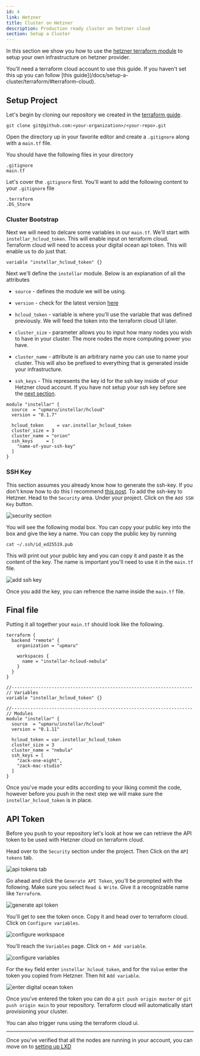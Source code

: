 ```yaml
---
id: 4
link: Hetzner
title: Cluster on Hetzner
description: Production ready cluster on hetzner cloud
section: Setup a Cluster
---
```


In this section we show you how to use the [hetzner terraform module](https://registry.terraform.io/modules/upmaru/instellar/hetzner/latest) to setup your own infrastructure on hetzner provider.


<Callout title="Terraform Cloud">
You'll need a terraform cloud account to use this guide. If you haven't set this up you can follow [this guide](/docs/setup-a-cluster/terraform/#terraform-cloud).
</Callout>

## Setup Project

Let's begin by cloning our repository we created in the [terraform guide](/docs/setup-a-cluster/terraform/#repository).

```shell
git clone git@github.com:<your-organization>/<your-repo>.git
```

Open the directory up in your favorite editor and create a `.gitignore` along with a `main.tf` file.

You should have the following files in your directory

```shell
.gitignore
main.tf
```

Let's cover the `.gitignore` first. You'll want to add the following content to your `.gitignore` file

```
.terraform
.DS_Store
```

### Cluster Bootstrap

Next we will need to delcare some variables in our `main.tf`. We'll start with `instellar_hcloud_token`. This will enable input on terraform cloud. Terraform cloud will need to access your digital ocean api token. This will enable us to do just that.

```hcl
variable "instellar_hcloud_token" {}
```

Next we'll define the `instellar` module. Below is an explanation of all the attributes

+ `source` - defines the module we will be using.

+ `version` - check for the latest version [here](https://registry.terraform.io/modules/upmaru/instellar/hcloud/latest)

+ `hcloud_token` - variable is where you'll use the variable that was defined previously. We will feed the token into the terraform cloud UI later.

+  `cluster_size` - parameter allows you to input how many nodes you wish to have in your cluster. The more nodes the more computing power you have. 

+  `cluster_name` - attribute is an arbitrary name you can use to name your cluster. This will also be prefixed to everything that is generated inside your infrastructure. 

+ `ssh_keys` - This represents the key id for the ssh key inside of your Hetzner cloud account. If you have not setup your ssh key before see the [next section](#ssh-key).

```hcl
module "instellar" {
  source  = "upmaru/instellar/hcloud"
  version = "0.1.7"

  hcloud_token     = var.instellar_hcloud_token
  cluster_size = 3
  cluster_name = "orion"
  ssh_keys     = [
    "name-of-your-ssh-key"
  ]
}
```

### SSH Key

This section assumes you already know how to generate the ssh-key. If you don't know how to do this I recommend [this post](https://medium.com/risan/upgrade-your-ssh-key-to-ed25519-c6e8d60d3c54). To add the ssh-key to Hetzner. Head to the `Security` area. Under your project. Click on the `Add SSH Key` button.

![security section](/docs/hetzner/security-section.png)

You will see the following modal box. You can copy your public key into the box and give the key a name. You can copy the public key by running

```shell
cat ~/.ssh/id_ed25519.pub
```

This will print out your public key and you can copy it and paste it as the content of the key. The name is important you'll need to use it in the `main.tf` file.

![add ssh key](/docs/hetzner/add-ssh-key.png)

Once you add the key, you can refrence the name inside the `main.tf` file.

## Final file

Putting it all together your `main.tf` should look like the following.

```hcl
terraform {
  backend "remote" {
    organization = "upmaru"

    workspaces {
      name = "instellar-hcloud-nebula"
    }
  }
}

//--------------------------------------------------------------------
// Variables
variable "instellar_hcloud_token" {}

//--------------------------------------------------------------------
// Modules
module "instellar" {
  source  = "upmaru/instellar/hcloud"
  version = "0.1.11"

  hcloud_token = var.instellar_hcloud_token
  cluster_size = 3
  cluster_name = "nebula"
  ssh_keys = [
    "zack-one-eight",
    "zack-mac-studio"
  ]
}
```

Once you've made your edits according to your liking commit the code, however before you push in the next step we will make sure the `instellar_hcloud_token` is in place.

## API Token

Before you push to your repository let's look at how we can retrieve the API token to be used with Hetzner cloud on terraform cloud.

Head over to the `Security` section under the project. Then Click on the `API tokens` tab.

![api tokens tab](/docs/hetzner/api-tokens-tab.png)

Go ahead and click the `Generate API Token`, you'll be prompted with the following. Make sure you select `Read & Write`. Give it a recognizable name like `Terraform`.

![generate api token](/docs/hetzner/generate-api-token.png)

You'll get to see the token once. Copy it and head over to terraform cloud. Click on `Configure variables`.

![configure workspace](/docs/terraform/configure-workspace.png)

You'll reach the `Variables` page. Click on `+ Add variable`.

![configure variables](/docs/terraform/configure-variables.png)

For the `Key` field enter `instellar_hcloud_token`, and for the `Value` enter the token you copied from Hetzner. Then hit `Add variable`.

![enter digital ocean token](/docs/hetzner/enter-token.png)

Once you've entered the token you can do a `git push origin master` or `git push origin main` to your repository. Terraform cloud will automatically start provisioning your cluster.

You can also trigger runs using the terraform cloud ui.

---

Once you've verified that all the nodes are running in your account, you can move on to [setting up LXD](/docs/setup-a-cluster/lxd/)

